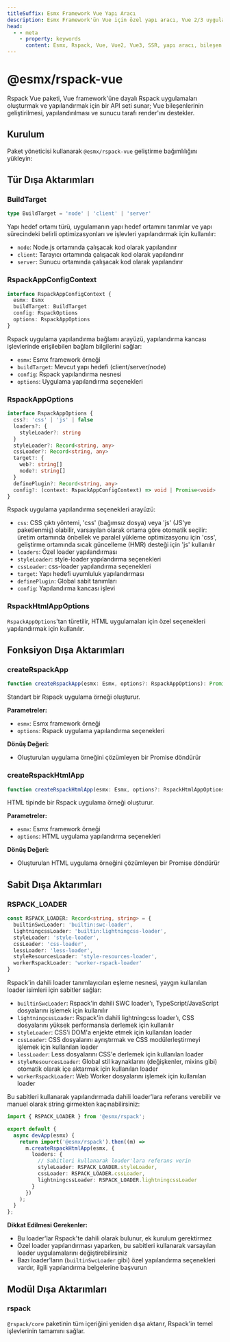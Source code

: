 ```yaml
---
titleSuffix: Esmx Framework Vue Yapı Aracı
description: Esmx Framework'ün Vue için özel yapı aracı, Vue 2/3 uygulamaları için tam destek sunar; bileşen geliştirme, SSR render ve performans optimizasyonu gibi özellikleri içerir.
head:
  - - meta
    - property: keywords
      content: Esmx, Rspack, Vue, Vue2, Vue3, SSR, yapı aracı, bileşen geliştirme, sunucu tarafı render, performans optimizasyonu
---
```



# @esmx/rspack-vue

Rspack Vue paketi, Vue framework'üne dayalı Rspack uygulamaları oluşturmak ve yapılandırmak için bir API seti sunar; Vue bileşenlerinin geliştirilmesi, yapılandırılması ve sunucu tarafı render'ını destekler.

## Kurulum

Paket yöneticisi kullanarak `@esmx/rspack-vue` geliştirme bağımlılığını yükleyin:

<PackageManagerTabs command="install @esmx/rspack-vue -D" />

## Tür Dışa Aktarımları

### BuildTarget

```ts
type BuildTarget = 'node' | 'client' | 'server'
```

Yapı hedef ortamı türü, uygulamanın yapı hedef ortamını tanımlar ve yapı sürecindeki belirli optimizasyonları ve işlevleri yapılandırmak için kullanılır:
- `node`: Node.js ortamında çalışacak kod olarak yapılandırır
- `client`: Tarayıcı ortamında çalışacak kod olarak yapılandırır
- `server`: Sunucu ortamında çalışacak kod olarak yapılandırır

### RspackAppConfigContext

```ts
interface RspackAppConfigContext {
  esmx: Esmx
  buildTarget: BuildTarget
  config: RspackOptions
  options: RspackAppOptions
}
```

Rspack uygulama yapılandırma bağlamı arayüzü, yapılandırma kancası işlevlerinde erişilebilen bağlam bilgilerini sağlar:
- `esmx`: Esmx framework örneği
- `buildTarget`: Mevcut yapı hedefi (client/server/node)
- `config`: Rspack yapılandırma nesnesi
- `options`: Uygulama yapılandırma seçenekleri

### RspackAppOptions

```ts
interface RspackAppOptions {
  css?: 'css' | 'js' | false
  loaders?: {
    styleLoader?: string
  }
  styleLoader?: Record<string, any>
  cssLoader?: Record<string, any>
  target?: {
    web?: string[]
    node?: string[]
  }
  definePlugin?: Record<string, any>
  config?: (context: RspackAppConfigContext) => void | Promise<void>
}
```

Rspack uygulama yapılandırma seçenekleri arayüzü:
- `css`: CSS çıktı yöntemi, 'css' (bağımsız dosya) veya 'js' (JS'ye paketlenmiş) olabilir, varsayılan olarak ortama göre otomatik seçilir: üretim ortamında önbellek ve paralel yükleme optimizasyonu için 'css', geliştirme ortamında sıcak güncelleme (HMR) desteği için 'js' kullanılır
- `loaders`: Özel loader yapılandırması
- `styleLoader`: style-loader yapılandırma seçenekleri
- `cssLoader`: css-loader yapılandırma seçenekleri
- `target`: Yapı hedefi uyumluluk yapılandırması
- `definePlugin`: Global sabit tanımları
- `config`: Yapılandırma kancası işlevi

### RspackHtmlAppOptions

`RspackAppOptions`'tan türetilir, HTML uygulamaları için özel seçenekleri yapılandırmak için kullanılır.

## Fonksiyon Dışa Aktarımları

### createRspackApp

```ts
function createRspackApp(esmx: Esmx, options?: RspackAppOptions): Promise<App>
```

Standart bir Rspack uygulama örneği oluşturur.

**Parametreler:**
- `esmx`: Esmx framework örneği
- `options`: Rspack uygulama yapılandırma seçenekleri

**Dönüş Değeri:**
- Oluşturulan uygulama örneğini çözümleyen bir Promise döndürür

### createRspackHtmlApp

```ts
function createRspackHtmlApp(esmx: Esmx, options?: RspackHtmlAppOptions): Promise<App>
```

HTML tipinde bir Rspack uygulama örneği oluşturur.

**Parametreler:**
- `esmx`: Esmx framework örneği
- `options`: HTML uygulama yapılandırma seçenekleri

**Dönüş Değeri:**
- Oluşturulan HTML uygulama örneğini çözümleyen bir Promise döndürür

## Sabit Dışa Aktarımları
### RSPACK_LOADER

```ts
const RSPACK_LOADER: Record<string, string> = {
  builtinSwcLoader: 'builtin:swc-loader',
  lightningcssLoader: 'builtin:lightningcss-loader',
  styleLoader: 'style-loader',
  cssLoader: 'css-loader',
  lessLoader: 'less-loader',
  styleResourcesLoader: 'style-resources-loader',
  workerRspackLoader: 'worker-rspack-loader'
}
```

Rspack'in dahili loader tanımlayıcıları eşleme nesnesi, yaygın kullanılan loader isimleri için sabitler sağlar:

- `builtinSwcLoader`: Rspack'in dahili SWC loader'ı, TypeScript/JavaScript dosyalarını işlemek için kullanılır
- `lightningcssLoader`: Rspack'in dahili lightningcss loader'ı, CSS dosyalarını yüksek performansla derlemek için kullanılır
- `styleLoader`: CSS'i DOM'a enjekte etmek için kullanılan loader
- `cssLoader`: CSS dosyalarını ayrıştırmak ve CSS modülerleştirmeyi işlemek için kullanılan loader
- `lessLoader`: Less dosyalarını CSS'e derlemek için kullanılan loader
- `styleResourcesLoader`: Global stil kaynaklarını (değişkenler, mixins gibi) otomatik olarak içe aktarmak için kullanılan loader
- `workerRspackLoader`: Web Worker dosyalarını işlemek için kullanılan loader

Bu sabitleri kullanarak yapılandırmada dahili loader'lara referans verebilir ve manuel olarak string girmekten kaçınabilirsiniz:

```ts title="src/entry.node.ts"
import { RSPACK_LOADER } from '@esmx/rspack';

export default {
  async devApp(esmx) {
    return import('@esmx/rspack').then((m) =>
      m.createRspackHtmlApp(esmx, {
        loaders: {
          // Sabitleri kullanarak loader'lara referans verin
          styleLoader: RSPACK_LOADER.styleLoader,
          cssLoader: RSPACK_LOADER.cssLoader,
          lightningcssLoader: RSPACK_LOADER.lightningcssLoader
        }
      })
    );
  }
};
```

**Dikkat Edilmesi Gerekenler:**
- Bu loader'lar Rspack'te dahili olarak bulunur, ek kurulum gerektirmez
- Özel loader yapılandırması yaparken, bu sabitleri kullanarak varsayılan loader uygulamalarını değiştirebilirsiniz
- Bazı loader'ların (`builtinSwcLoader` gibi) özel yapılandırma seçenekleri vardır, ilgili yapılandırma belgelerine başvurun

## Modül Dışa Aktarımları

### rspack

`@rspack/core` paketinin tüm içeriğini yeniden dışa aktarır, Rspack'in temel işlevlerinin tamamını sağlar.